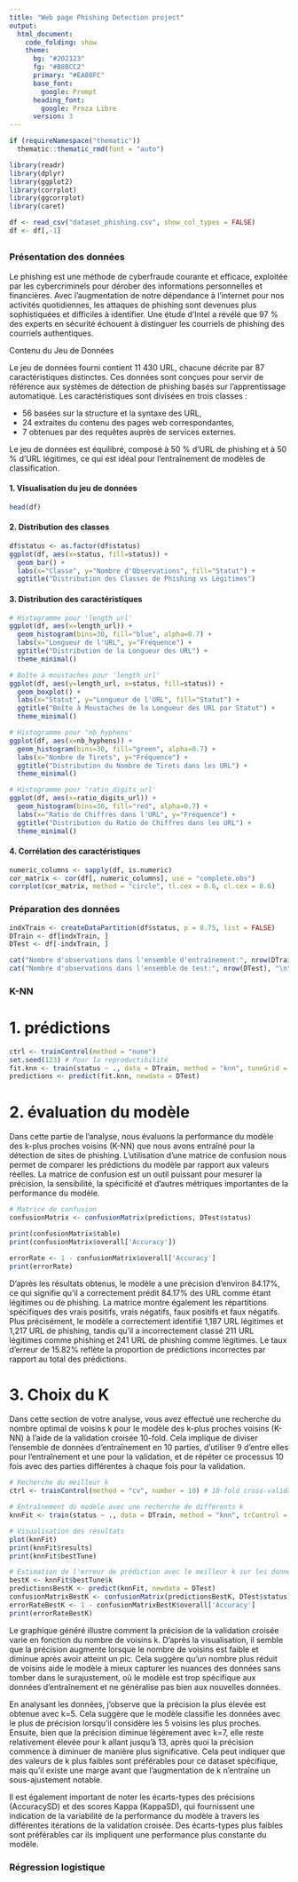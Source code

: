 ```yaml
---
title: "Web page Phishing Detection project"
output: 
  html_document:
    code_folding: show
    theme:
      bg: "#202123"
      fg: "#B8BCC2"
      primary: "#EA80FC"
      base_font:
        google: Prompt
      heading_font:
        google: Proza Libre
      version: 3
---
```


```r
if (requireNamespace("thematic")) 
  thematic::thematic_rmd(font = "auto")
```

```r
library(readr)
library(dplyr)
library(ggplot2)
library(corrplot)
library(ggcorrplot)
library(caret)

df <- read_csv("dataset_phishing.csv", show_col_types = FALSE)
df <- df[,-1]
```

## {.tabset .tabset-pills}

### Présentation des données

Le phishing est une méthode de cyberfraude courante et efficace, exploitée par les cybercriminels pour dérober des informations personnelles et financières. Avec l'augmentation de notre dépendance à l'internet pour nos activités quotidiennes, les attaques de phishing sont devenues plus sophistiquées et difficiles à identifier. Une étude d'Intel a révélé que 97 % des experts en sécurité échouent à distinguer les courriels de phishing des courriels authentiques.

Contenu du Jeu de Données

Le jeu de données fourni contient 11 430 URL, chacune décrite par 87 caractéristiques distinctes. Ces données sont conçues pour servir de référence aux systèmes de détection de phishing basés sur l'apprentissage automatique. Les caractéristiques sont divisées en trois classes :

- 56 basées sur la structure et la syntaxe des URL,
- 24 extraites du contenu des pages web correspondantes,
- 7 obtenues par des requêtes auprès de services externes.

Le jeu de données est équilibré, composé à 50 % d'URL de phishing et à 50 % d'URL légitimes, ce qui est idéal pour l'entraînement de modèles de classification.

#### 1. Visualisation du jeu de données

```r
head(df)
```
#### 2. Distribution des classes

```r
df$status <- as.factor(df$status)
ggplot(df, aes(x=status, fill=status)) +
  geom_bar() +
  labs(x="Classe", y="Nombre d'Observations", fill="Statut") +
  ggtitle("Distribution des Classes de Phishing vs Légitimes")
```
#### 3. Distribution des caractéristiques

```r
# Histogramme pour 'length_url'
ggplot(df, aes(x=length_url)) +
  geom_histogram(bins=30, fill="blue", alpha=0.7) +
  labs(x="Longueur de l'URL", y="Fréquence") +
  ggtitle("Distribution de la Longueur des URL") +
  theme_minimal()

# Boîte à moustaches pour 'length_url'
ggplot(df, aes(y=length_url, x=status, fill=status)) +
  geom_boxplot() +
  labs(x="Statut", y="Longueur de l'URL", fill="Statut") +
  ggtitle("Boîte à Moustaches de la Longueur des URL par Statut") +
  theme_minimal()

# Histogramme pour 'nb_hyphens'
ggplot(df, aes(x=nb_hyphens)) +
  geom_histogram(bins=30, fill="green", alpha=0.7) +
  labs(x="Nombre de Tirets", y="Fréquence") +
  ggtitle("Distribution du Nombre de Tirets dans les URL") +
  theme_minimal()

# Histogramme pour 'ratio_digits_url'
ggplot(df, aes(x=ratio_digits_url)) +
  geom_histogram(bins=30, fill="red", alpha=0.7) +
  labs(x="Ratio de Chiffres dans l'URL", y="Fréquence") +
  ggtitle("Distribution du Ratio de Chiffres dans les URL") +
  theme_minimal()

```
#### 4. Corrélation des caractéristiques

```r
numeric_columns <- sapply(df, is.numeric)
cor_matrix <- cor(df[, numeric_columns], use = "complete.obs")
corrplot(cor_matrix, method = "circle", tl.cex = 0.6, cl.cex = 0.6)
```


### Préparation des données

```r
indxTrain <- createDataPartition(df$status, p = 0.75, list = FALSE)
DTrain <- df[indxTrain, ]
DTest <- df[-indxTrain, ]

cat("Nombre d'observations dans l'ensemble d'entraînement:", nrow(DTrain), "\n")
cat("Nombre d'observations dans l'ensemble de test:", nrow(DTest), "\n")
```

### K-NN

# 1. prédictions

```r
ctrl <- trainControl(method = "none")
set.seed(123) # Pour la reproductibilité
fit.knn <- train(status ~ ., data = DTrain, method = "knn", tuneGrid = data.frame(k = 5), trControl = ctrl)
predictions <- predict(fit.knn, newdata = DTest)
```

# 2. évaluation du modèle

Dans cette partie de l'analyse, nous évaluons la performance du modèle des k-plus proches voisins (K-NN) que nous avons entraîné pour la détection de sites de phishing. L'utilisation d'une matrice de confusion nous permet de comparer les prédictions du modèle par rapport aux valeurs réelles. La matrice de confusion est un outil puissant pour mesurer la précision, la sensibilité, la spécificité et d'autres métriques importantes de la performance du modèle.

```r
# Matrice de confusion
confusionMatrix <- confusionMatrix(predictions, DTest$status)

print(confusionMatrix$table)
print(confusionMatrix$overall['Accuracy'])

errorRate <- 1 - confusionMatrix$overall['Accuracy']
print(errorRate)

```
D'après les résultats obtenus, le modèle a une précision d'environ 84.17%, ce qui signifie qu'il a correctement prédit 84.17% des URL comme étant légitimes ou de phishing. La matrice montre également les répartitions spécifiques des vrais positifs, vrais négatifs, faux positifs et faux négatifs. Plus précisément, le modèle a correctement identifié 1,187 URL légitimes et 1,217 URL de phishing, tandis qu'il a incorrectement classé 211 URL légitimes comme phishing et 241 URL de phishing comme légitimes. Le taux d'erreur de 15.82% reflète la proportion de prédictions incorrectes par rapport au total des prédictions.

# 3. Choix du K

Dans cette section de votre analyse, vous avez effectué une recherche du nombre optimal de voisins k pour le modèle des k-plus proches voisins (K-NN) à l'aide de la validation croisée 10-fold. Cela implique de diviser l'ensemble de données d'entraînement en 10 parties, d'utiliser 9 d'entre elles pour l'entraînement et une pour la validation, et de répéter ce processus 10 fois avec des parties différentes à chaque fois pour la validation.

```r
# Recherche du meilleur k
ctrl <- trainControl(method = "cv", number = 10) # 10-fold cross-validation

# Entraînement du modèle avec une recherche de différents k
knnFit <- train(status ~ ., data = DTrain, method = "knn", trControl = ctrl, tuneLength = 20, preProcess = c("center", "scale"))

# Visualisation des résultats
plot(knnFit)
print(knnFit$results)
print(knnFit$bestTune)

# Estimation de l'erreur de prédiction avec le meilleur k sur les données de test
bestK <- knnFit$bestTune$k
predictionsBestK <- predict(knnFit, newdata = DTest)
confusionMatrixBestK <- confusionMatrix(predictionsBestK, DTest$status)
errorRateBestK <- 1 - confusionMatrixBestK$overall['Accuracy']
print(errorRateBestK)
```
Le graphique généré illustre comment la précision de la validation croisée varie en fonction du nombre de voisins k. D'après la visualisation, il semble que la précision augmente lorsque le nombre de voisins est faible et diminue après avoir atteint un pic. Cela suggère qu'un nombre plus réduit de voisins aide le modèle à mieux capturer les nuances des données sans tomber dans le surajustement, où le modèle est trop spécifique aux données d'entraînement et ne généralise pas bien aux nouvelles données.

En analysant les données, j'observe que la précision la plus élevée est obtenue avec k=5. Cela suggère que le modèle classifie les données avec le plus de précision lorsqu'il considère les 5 voisins les plus proches. Ensuite, bien que la précision diminue légèrement avec k=7, elle reste relativement élevée pour k allant jusqu'à 13, après quoi la précision commence à diminuer de manière plus significative. Cela peut indiquer que des valeurs de k plus faibles sont préférables pour ce dataset spécifique, mais qu'il existe une marge avant que l'augmentation de k n'entraîne un sous-ajustement notable.

Il est également important de noter les écarts-types des précisions (AccuracySD) et des scores Kappa (KappaSD), qui fournissent une indication de la variabilité de la performance du modèle à travers les différentes itérations de la validation croisée. Des écarts-types plus faibles sont préférables car ils impliquent une performance plus constante du modèle.

### Régression logistique
